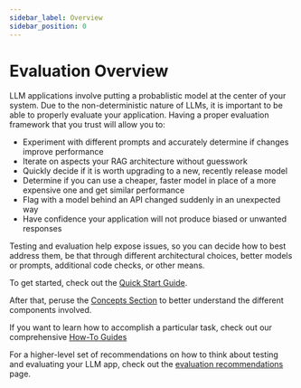```yaml
---
sidebar_label: Overview
sidebar_position: 0
---
```


# Evaluation Overview

LLM applications involve putting a probablistic model at the center of your system.
Due to the non-deterministic nature of LLMs, it is important to be able to properly evaluate your application.
Having a proper evaluation framework that you trust will allow you to:

- Experiment with different prompts and accurately determine if changes improve performance
- Iterate on aspects your RAG architecture without guesswork
- Quickly decide if it is worth upgrading to a new, recently release model
- Determine if you can use a cheaper, faster model in place of a more expensive one and get similar performance
- Flag with a model behind an API changed suddenly in an unexpected way
- Have confidence your application will not produce biased or unwanted responses

Testing and evaluation help expose issues, so you can decide how to best address them, be that through different architectural choices, better models or prompts, additional code checks, or other means.

To get started, check out the [Quick Start Guide](/evaluation/quickstart).

After that, peruse the [Concepts Section](/evaluation/concepts) to better understand the different components involved.

If you want to learn how to accomplish a particular task, check out our comprehensive [How-To Guides](/evaluation/faq)

For a higher-level set of recommendations on how to think about testing and evaluating your LLM app, check out the [evaluation recommendations](/evaluation/recommendations) page.
